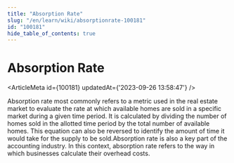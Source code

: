 ```yaml
---
title: "Absorption Rate"
slug: "/en/learn/wiki/absorptionrate-100181"
id: "100181"
hide_table_of_contents: true
---
```



# Absorption Rate

<ArticleMeta id={100181} updatedAt={'2023-09-26 13:58:47'} />
<div className='border-solid border-b border-t-0 my-4 border-[var(--ifm-color-gray-300)]' />

Absorption rate most commonly refers to a metric used in the real estate market to evaluate the rate at which available homes are sold in a specific market during a given time period. It is calculated by dividing the number of homes sold in the allotted time period by the total number of available homes. This equation can also be reversed to identify the amount of time it would take for the supply to be sold.Absorption rate is also a key part of the accounting industry. In this context, absorption rate refers to the way in which businesses calculate their overhead costs.
